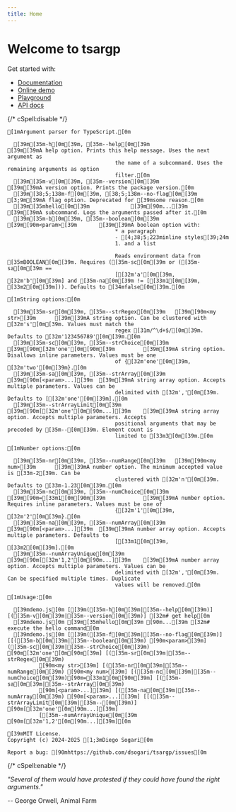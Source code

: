 ```yaml
---
title: Home
---
```



# Welcome to tsargp

Get started with:

- [Documentation](docs)
- [Online demo](demo.mdx)
- [Playground](play.mdx)
- [API docs](api/index.html)

{/* cSpell:disable */}

```ansi
[1mArgument parser for TypeScript.[0m

  [39m[35m-h[0m[39m, [35m--help[0m[39m                      [39m[39mA help option. Prints this help message. Uses the next argument as
                                  the name of a subcommand. Uses the remaining arguments as option
                                  filter.[0m
  [39m[35m-v[0m[39m, [35m--version[0m[39m                   [39m[39mA version option. Prints the package version.[0m
  [39m[38;5;138m-f[0m[39m, [38;5;138m--no-flag[0m[39m                   [3;9m[39mA flag option. Deprecated for [39msome reason.[0m
  [39m[35mhello[0m[39m             [39m[90m...[39m           [39m[39mA subcommand. Logs the arguments passed after it.[0m
  [39m[35m-b[0m[39m, [35m--boolean[0m[39m     [39m[90m<param>[39m       [39m[39mA boolean option with:
                                  * a paragraph
                                  - [4;38;5;223minline styles[39;24m
                                  1. and a list

                                  Reads environment data from [35mBOOLEAN[0m[39m. Requires ([35m-sc[0m[39m or ([35m-sa[0m[39m ==
                                  [[32m'a'[0m[39m, [32m'b'[0m[39m] and [35m-na[0m[39m != [[33m1[0m[39m, [33m2[0m[39m])). Defaults to [34mfalse[0m[39m.[0m

[1mString options:[0m

  [39m[35m-sr[0m[39m, [35m--strRegex[0m[39m   [39m[90m<my str>[39m      [39m[39mA string option. Can be clustered with [32m's'[0m[39m. Values must match the
                                  regex [31m/^\d+$/[0m[39m. Defaults to [32m'123456789'[0m[39m.[0m
  [39m[35m-sc[0m[39m, [35m--strChoice[0m[39m  [39m[90m[32m'one'[0m[90m[39m         [39m[39mA string option. Disallows inline parameters. Values must be one
                                  of {[32m'one'[0m[39m, [32m'two'[0m[39m}.[0m
  [39m[35m-sa[0m[39m, [35m--strArray[0m[39m   [39m[90m[<param>...][39m  [39m[39mA string array option. Accepts multiple parameters. Values can be
                                  delimited with [32m','[0m[39m. Defaults to [[32m'one'[0m[39m].[0m
  [39m[35m--strArrayLimit[0m[39m   [39m[90m[[32m'one'[0m[90m...][39m    [39m[39mA string array option. Accepts multiple parameters. Accepts
                                  positional arguments that may be preceded by [35m--[0m[39m. Element count is
                                  limited to [33m3[0m[39m.[0m

[1mNumber options:[0m

  [39m[35m-nr[0m[39m, [35m--numRange[0m[39m   [39m[90m<my num>[39m      [39m[39mA number option. The minimum accepted value is [33m-2[39m. Can be
                                  clustered with [32m'n'[0m[39m. Defaults to [33m-1.23[0m[39m.[0m
  [39m[35m-nc[0m[39m, [35m--numChoice[0m[39m  [39m[90m=[33m1[0m[90m[39m            [39m[39mA number option. Requires inline parameters. Values must be one of
                                  {[32m'1'[0m[39m, [32m'2'[0m[39m}.[0m
  [39m[35m-na[0m[39m, [35m--numArray[0m[39m   [39m[90m[<param>...][39m  [39m[39mA number array option. Accepts multiple parameters. Defaults to
                                  [[33m1[0m[39m, [33m2[0m[39m].[0m
  [39m[35m--numArrayUnique[0m[39m  [39m[90m[[32m'1,2'[0m[90m...][39m    [39m[39mA number array option. Accepts multiple parameters. Values can be
                                  delimited with [32m','[0m[39m. Can be specified multiple times. Duplicate
                                  values will be removed.[0m

[1mUsage:[0m

  [39mdemo.js[0m [[39m([35m-h[0m[39m|[35m--help[0m[39m)] [([35m-v[0m[39m|[35m--version[0m[39m)] [32m# get help[0m
  [39mdemo.js[0m [39m[35mhello[0m[39m [90m...[39m [32m# execute the hello command[0m
  [39mdemo.js[0m [[39m([35m-f[0m[39m|[35m--no-flag[0m[39m)] [[([35m-b[0m[39m|[35m--boolean[0m[39m) [90m<param>[39m] ([35m-sc[0m[39m|[35m--strChoice[0m[39m) [90m[32m'one'[0m[90m[39m] [([35m-sr[0m[39m|[35m--strRegex[0m[39m)
          [90m<my str>[39m] [([35m-nr[0m[39m|[35m--numRange[0m[39m) [90m<my num>[39m] [([35m-nc[0m[39m|[35m--numChoice[0m[39m)[90m=[33m1[0m[90m[39m] [([35m-sa[0m[39m|[35m--strArray[0m[39m)
          [90m[<param>...][39m] [([35m-na[0m[39m|[35m--numArray[0m[39m) [90m[<param>...][39m] [[([35m--strArrayLimit[0m[39m|[35m--[0m[39m)] [90m[[32m'one'[0m[90m...][39m]
          [[35m--numArrayUnique[0m[39m [90m[[32m'1,2'[0m[90m...][39m][0m

[39mMIT License.
Copyright (c) 2024-2025 [1;3mDiego Sogari[0m

Report a bug: [90mhttps://github.com/dsogari/tsargp/issues[0m
```

{/* cSpell:enable */}

<Callout type="x">

_"Several of them would have protested if they could have found the right arguments."_

-- George Orwell, Animal Farm

</Callout>
